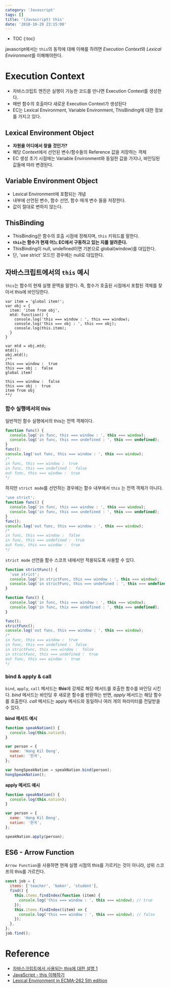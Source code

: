 ```yaml
---
category: 'Javascript'
tags: []
title: '(Javascript) this'
date: '2018-10-29 23:15:00'
---
```


- TOC
  {:toc}

javascript에서는 `this`의 동작에 대해 이해를 하려면 *Execution Context*와 *Lexical Environment*를 이해해야한다.

# Execution Context

- 자바스크립트 엔진은 실행이 가능한 코드를 만나면 Execution Context를 생성한다.
- 매번 함수의 호출마다 새로운 Execution Context가 생성된다
- EC는 Lexical Environment, Variable Environment, ThisBinding에 대한 정보를 가지고 있다.

## Lexical Environment Object

- **자원을 어디에서 찾을 것인가?**
- 해당 Context에서 선언된 변수/함수들의 Reference 값을 저장하는 객체
- EC 생성 초기 시점에는 Variable Environment와 동일한 값을 가지나, 바인딩된 값들에 따라 변경된다.

## Variable Environment Object

- Lexical Environment에 포함되는 개념
- 내부에 선언된 변수, 함수 선언, 함수 매개 변수 들을 저장한다.
- 값이 절대로 변하지 않는다.

## ThisBinding

- ThisBinding은 함수의 호출 시점에 정해지며, `this` 키워드를 말한다.
- **`this`는 함수가 현재 어느 EC에서 구동하고 있는 지를 알려준다.**
- ThisBinding이 null, undefined이면 기본으로 global(window)를 대입한다.
- 단, 'use strict' 모드인 경우에는 null로 대입한다.

## 자바스크립트에서의 `this` 예시

`this`는 함수의 현재 실행 문맥을 말한다. 즉, 함수가 호출된 시점에서 포함된 객체를 찾아서 this에 바인딩한다.

```javascrip시
var item = 'global item!';
var obj = {
  item: 'item from obj',
  mtd: function() {
  	console.log('this === window : ', this === window);
  	console.log('this === obj : ', this === obj);
    console.log(this.item);
  }
}

var mtd = obj.mtd;
mtd();
obj.mtd();
/**
this === window :  true
this === obj :  false
global item!

this === window :  false
this === obj :  true
item from obj
**/
```

### 함수 실행에서의 this

일반적인 함수 실행에서의 this는 전역 객체이다.

```javascript
function func() {
  console.log('in func, this === window : ', this === window);
  console.log('in func, this === undefined : ', this === undefined);
}
func();
console.log('out func, this === window : ', this === window);
/*
in func, this === window :  true
in func, this === undefined :  false
out func, this === window :  true
*/
```

하지만 `strict mode`를 선언하는 경우에는 함수 내부에서 `this` 는 전역 객체가 아니다.

```javascript
'use strict';
function func() {
  console.log('in func, this === window : ', this === window);
  console.log('in func, this === undefined : ', this === undefined);
}
func();
console.log('out func, this === window : ', this === window);
/*
in func, this === window :  false
in func, this === undefined :  true
out func, this === window :  true
*/
```

`strict mode` 선언을 함수 스코프 내에서만 적용되도록 사용할 수 있다.

```javascript
function strictFunc() {
  'use strict';
  console.log('in strictFunc, this === window : ', this === window);
  console.log('in strictFunc, this === undefined : ', this === undefined);
}

function func() {
  console.log('in func, this === window : ', this === window);
  console.log('in func, this === undefined : ', this === undefined);
}

func();
strictFunc();
console.log('out func, this === window : ', this === window);
/*
in func, this === window :  true
in func, this === undefined :  false
in strictFunc, this === window :  false
in strictFunc, this === undefined :  true
out func, this === window :  true
*/
```

### bind & apply & call

`bind`, `apply`, `call` 메서드는 **this**에 강제로 해당 메서드를 호출한 함수를 바인딩 시킨다.
_bind_ 메서드는 바인딩 후 새로운 함수를 반환하는 반면, _apply_ 메서드는 해당 함수를 호출한다.
_call_ 메서드는 apply 메서드와 동일하나 여러 개의 파라미터를 전달받을 수 있다.

**bind 메서드 예시**

```javascript
function speakNation() {
  console.log(this.nation);
}

var person = {
  name: 'Hong Kil Dong',
  nation: '한국',
};

var hongSpeakNation = speakNation.bind(person);
hongSpeakNation();
```

**apply 메서드 예시**

```javascript
function speakNation() {
  console.log(this.nation);
}

var person = {
  name: 'Hong Kil Dong',
  nation: '한국',
};

speakNation.apply(person);
```

## ES6 - Arrow Function

`Arrow Function`을 사용하면 현재 실행 시점의 this를 가르키는 것이 아니라, 상위 스코프의 this를 가르킨다.

```javascript
const job = {
  items: ['teacher', 'baker', 'student'],
  find() {
    this.items.findIndex(function (item) {
      console.log('this === window : ', this === window); // true
    });
    this.items.findIndex((item) => {
      console.log('this === window : ', this === window); // false
    });
  },
};
job.find();
```

# Reference

- [자바스크립트에서 사용되는 this에 대한 설명 1](http://webframeworks.kr/tutorials/translate/explanation-of-this-in-javascript-1/)
- [JavaScript - this 이해하기](https://blog.kesuskim.com/2016/09/understanding-js-this/)
- [Lexical Environment in ECMA-262 5th edition](http://huns.me/development/1407)
